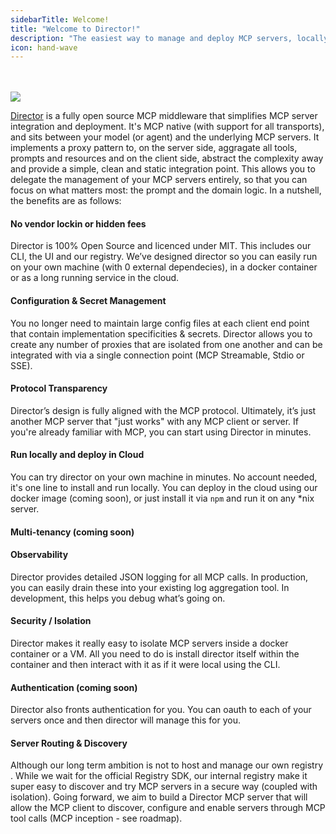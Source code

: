 ```yaml
---
sidebarTitle: Welcome!
title: "Welcome to Director!"
description: "The easiest way to manage and deploy MCP servers, locally or in the cloud."
icon: hand-wave
---
```



<BetaBadge />
<br />
<br />

<Frame caption="Director overview">
  <img src="../images/director-highlevel-overview.webp" />
</Frame>

[Director](https://director.run) is a fully open source MCP middleware that simplifies MCP server integration and deployment. It's MCP native (with support for all transports), and sits between your model (or agent) and the underlying MCP servers. It implements a proxy pattern to, on the server side, aggragate all tools, prompts and resources and on the client side, abstract the complexity away and provide a simple, clean and static integration point. This allows you to delegate the management of your MCP servers entirely, so that you can focus on what matters most: the prompt and the domain logic. In a nutshell, the benefits are as follows:

#### No vendor lockin or hidden fees
Director is 100% Open Source and licenced under MIT. This includes our CLI, the UI and our registry. We’ve designed director so you can easily run on your own machine (with 0 external dependecies), in a docker container or as a long running service in the cloud.
#### Configuration & Secret Management
You no longer need to maintain large config files at each client end point that contain implementation specificities & secrets. Director allows you to create any number of proxies that are isolated from one another and can be integrated with via a single connection point (MCP Streamable, Stdio or SSE). 

#### Protocol Transparency
Director’s design is fully aligned with the MCP protocol. Ultimately, it’s just another MCP server that "just works" with any MCP client or server. If you're already familiar with MCP, you can start using Director in minutes.

#### Run locally and deploy in Cloud
You can try director on your own machine in minutes. No account needed, it's one line to install and run locally. You can deploy in the cloud using our docker image (coming soon), or just install it via `npm` and run it on any *nix server.

#### Multi-tenancy (coming soon)

#### Observability
Director provides detailed JSON logging for all MCP calls. In production, you can easily drain these into your existing log aggregation tool. In development, this helps you debug what’s going on.

#### Security / Isolation
Director makes it really easy to isolate MCP servers inside a docker container or a VM. All you need to do is install director itself within the container and then interact with it as if it were local using the CLI.

#### Authentication (coming soon)
Director also fronts authentication for you. You can oauth to each of your servers once and then director will manage this for you.

#### Server Routing & Discovery
Although our long term ambition is not to host and manage our own registry . While we wait for the official Registry SDK, our internal registry make it super easy to discover and try MCP servers in a secure way (coupled with isolation). Going forward, we aim to build a Director MCP server that will allow the MCP client to discover, configure and enable servers through MCP tool calls (MCP inception - see roadmap).